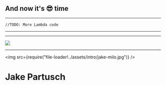 
<Section>

# And now it's :sunglasses: time

</Section>

---

```
//TODO: More Lambda code
```

---

<Leaderboard />

---

<Image src="https://media.giphy.com/media/KJ1f5iTl4Oo7u/giphy.gif" />

---

<Split>

<img src={require("file-loader!../assets/intro/jake-milo.jpg")} />

# Jake Partusch

<IntroList />

</Split>
